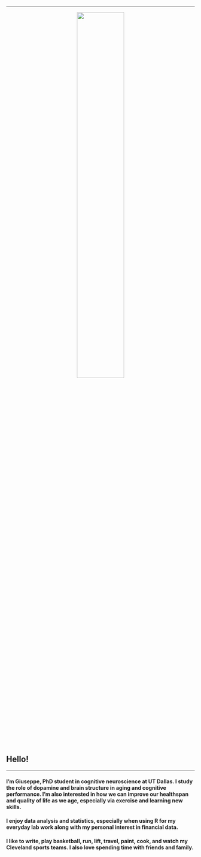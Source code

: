
---


<center>
![](ggm4.png){
width=50% }
</center>


## Hello!

---

#### I'm Giuseppe, PhD student in cognitive neuroscience at UT Dallas. I study the role of dopamine and brain structure in aging and cognitive performance. I'm also interested in how we can improve our healthspan and quality of life as we age, especially via exercise and learning new skills. 

#### I enjoy data analysis and statistics, especially when using R for my everyday lab work along with my personal interest in financial data.

#### I like to write, play basketball, run, lift, travel, paint, cook, and watch my Cleveland sports teams. I also love spending time with friends and family. 




